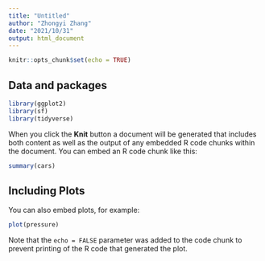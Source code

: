 ```yaml
---
title: "Untitled"
author: "Zhongyi Zhang"
date: "2021/10/31"
output: html_document
---
```


```r
knitr::opts_chunk$set(echo = TRUE)
```

## Data and packages

```r
library(ggplot2)
library(sf)
library(tidyverse)
```

When you click the **Knit** button a document will be generated that includes both content as well as the output of any embedded R code chunks within the document. You can embed an R code chunk like this:

```r
summary(cars)
```

## Including Plots

You can also embed plots, for example:

```r
plot(pressure)
```

Note that the `echo = FALSE` parameter was added to the code chunk to prevent printing of the R code that generated the plot.
